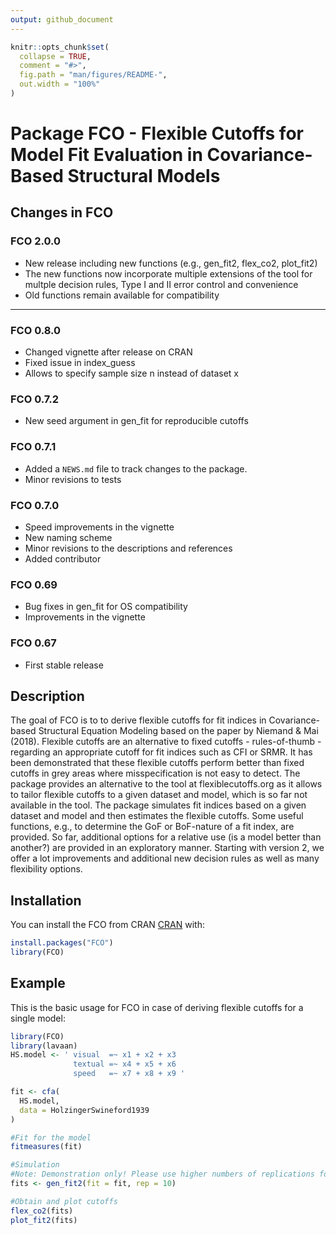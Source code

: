 ```yaml
---
output: github_document
---
```


<!-- README.md is generated from README.Rmd. Please edit that file -->

```r
knitr::opts_chunk$set(
  collapse = TRUE,
  comment = "#>",
  fig.path = "man/figures/README-",
  out.width = "100%"
)
```
# Package FCO - Flexible Cutoffs for Model Fit Evaluation in Covariance-Based Structural Models

## Changes in FCO

### FCO 2.0.0

* New release including new functions (e.g., gen_fit2, flex_co2, plot_fit2)
* The new functions now incorporate multiple extensions of the tool for multple decision rules, Type I and II error control and convenience
* Old functions remain available for compatibility

------------------------------------------------------------------------

### FCO 0.8.0

* Changed vignette after release on CRAN
* Fixed issue in index_guess
* Allows to specify sample size n instead of dataset x


### FCO 0.7.2

* New seed argument in gen_fit for reproducible cutoffs


### FCO 0.7.1

* Added a `NEWS.md` file to track changes to the package.
* Minor revisions to tests


### FCO 0.7.0

* Speed improvements in the vignette
* New naming scheme
* Minor revisions to the descriptions and references
* Added contributor


### FCO 0.69

* Bug fixes in gen_fit for OS compatibility
* Improvements in the vignette

### FCO 0.67

* First stable release

## Description

The goal of FCO is to to derive flexible cutoffs for fit indices in
Covariance-based Structural Equation Modeling based on the paper by
Niemand & Mai (2018). Flexible cutoffs are an alternative to fixed
cutoffs - rules-of-thumb - regarding an appropriate cutoff for fit
indices such as CFI or SRMR. It has been demonstrated that these
flexible cutoffs perform better than fixed cutoffs in grey areas where
misspecification is not easy to detect. The package provides an
alternative to the tool at flexiblecutoffs.org as it allows to tailor
flexible cutoffs to a given dataset and model, which is so far not
available in the tool. The package simulates fit indices based on a
given dataset and model and then estimates the flexible cutoffs. Some
useful functions, e.g., to determine the GoF or BoF-nature of a fit
index, are provided. So far, additional options for a relative use (is a
model better than another?) are provided in an exploratory manner. Starting with version 2, we offer a lot improvements and additional new decision rules as well as many flexibility options. 

## Installation

You can install the FCO from CRAN
[CRAN](https://cran.r-project.org) with:

``` r
install.packages("FCO")
library(FCO)
```

## Example

This is the basic usage for FCO in case of deriving flexible cutoffs for
a single model:

```r
library(FCO)
library(lavaan)
HS.model <- ' visual  =~ x1 + x2 + x3
              textual =~ x4 + x5 + x6
              speed   =~ x7 + x8 + x9 '

fit <- cfa(
  HS.model,
  data = HolzingerSwineford1939
)

#Fit for the model
fitmeasures(fit)

#Simulation
#Note: Demonstration only! Please use higher numbers of replications for your applications (>= 500).
fits <- gen_fit2(fit = fit, rep = 10)

#Obtain and plot cutoffs
flex_co2(fits)
plot_fit2(fits)
```
